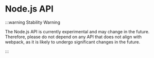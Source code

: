 
<WebpackLicense from="https://webpack.js.org/api/node/" />

# Node.js API

<ApiMeta stability={Stability.Experimental} />

:::warning Stability Warning

The Node.js API is currently experimental and may change in the future. Therefore, please do not depend on any API that does not align with webpack, as it is likely to undergo significant changes in the future.

:::
